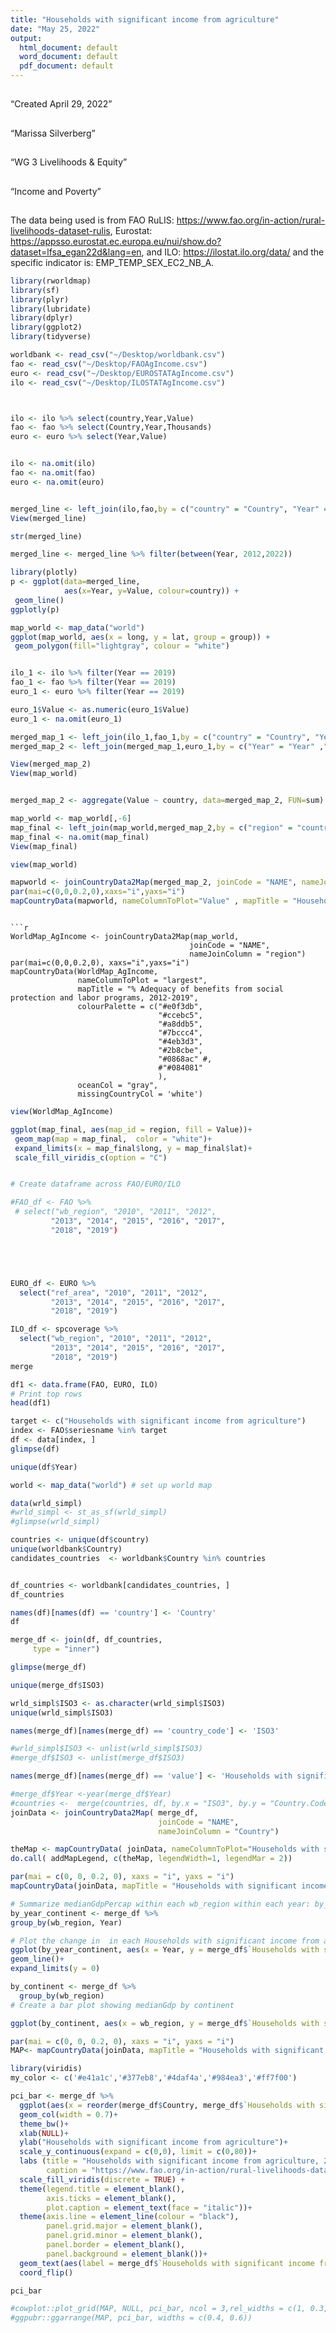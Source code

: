 ```yaml
---
title: "Households with significant income from agriculture"
date: "May 25, 2022"
output:
  html_document: default
  word_document: default
  pdf_document: default
---
```


## 

"Created April 29, 2022"

## 

"Marissa Silverberg"

## 

"WG 3 Livelihoods & Equity"

## 

"Income and Poverty"

## 

The data being used is from FAO 
RuLIS: <https://www.fao.org/in-action/rural-livelihoods-dataset-rulis>, Eurostat: <https://appsso.eurostat.ec.europa.eu/nui/show.do?dataset=lfsa_egan22d&lang=en>, and
ILO: <https://ilostat.ilo.org/data/> and the specific indicator is: EMP_TEMP_SEX_EC2_NB_A.


```r
library(rworldmap)
library(sf)
library(plyr)
library(lubridate)
library(dplyr)
library(ggplot2)
library(tidyverse)
```

```r
worldbank <- read_csv("~/Desktop/worldbank.csv")
fao <- read_csv("~/Desktop/FAOAgIncome.csv")
euro <- read_csv("~/Desktop/EUROSTATAgIncome.csv")
ilo <- read_csv("~/Desktop/ILOSTATAgIncome.csv")



ilo <- ilo %>% select(country,Year,Value)
fao <- fao %>% select(Country,Year,Thousands)
euro <- euro %>% select(Year,Value)


ilo <- na.omit(ilo)
fao <- na.omit(fao)
euro <- na.omit(euro)


merged_line <- left_join(ilo,fao,by = c("country" = "Country", "Year" = "Year" ,"Value" = "Thousands"))
View(merged_line)                         

str(merged_line)
```


```r
merged_line <- merged_line %>% filter(between(Year, 2012,2022))

library(plotly)
p <- ggplot(data=merged_line,
            aes(x=Year, y=Value, colour=country)) +
 geom_line()
ggplotly(p)
```


```r
map_world <- map_data("world")
ggplot(map_world, aes(x = long, y = lat, group = group)) +
 geom_polygon(fill="lightgray", colour = "white")


ilo_1 <- ilo %>% filter(Year == 2019)
fao_1 <- fao %>% filter(Year == 2019)
euro_1 <- euro %>% filter(Year == 2019)

euro_1$Value <- as.numeric(euro_1$Value)
euro_1 <- na.omit(euro_1)

merged_map_1 <- left_join(ilo_1,fao_1,by = c("country" = "Country", "Year" = "Year" ,"Value" = "Thousands"))
merged_map_2 <- left_join(merged_map_1,euro_1,by = c("Year" = "Year" ,"Value" = "Value"))

View(merged_map_2)
View(map_world)


merged_map_2 <- aggregate(Value ~ country, data=merged_map_2, FUN=sum)
```


```r
map_world <- map_world[,-6]
map_final <- left_join(map_world,merged_map_2,by = c("region" = "country"))
map_final <- na.omit(map_final)
View(map_final)

view(map_world)
```

```r
mapworld <- joinCountryData2Map(merged_map_2, joinCode = "NAME", nameJoinColumn = "country")
par(mai=c(0,0,0.2,0),xaxs="i",yaxs="i")
mapCountryData(mapworld, nameColumnToPlot="Value" , mapTitle = "Households with Significant Income from Agriculture (thousands), 2019", colourPalette = c("#e0f3db","#ccebc5","#a8ddb5","#7bccc4","#4eb3d3","#2b8cbe","#0868ac","#084081"), oceanCol = "gray", missingCountryCol = 'white')
```

```

```r
WorldMap_AgIncome <- joinCountryData2Map(map_world, 
                                        joinCode = "NAME", 
                                        nameJoinColumn = "region")
par(mai=c(0,0,0.2,0), xaxs="i",yaxs="i")
mapCountryData(WorldMap_AgIncome, 
               nameColumnToPlot = "largest", 
               mapTitle = "% Adequacy of benefits from social protection and labor programs, 2012-2019", 
               colourPalette = c("#e0f3db",
                                 "#ccebc5",
                                 "#a8ddb5",
                                 "#7bccc4",
                                 "#4eb3d3",
                                 "#2b8cbe",
                                 "#0868ac" #,
                                 #"#084081"
                                 ), 
               oceanCol = "gray", 
               missingCountryCol = 'white')
```


```r
view(WorldMap_AgIncome)

ggplot(map_final, aes(map_id = region, fill = Value))+
 geom_map(map = map_final,  color = "white")+
 expand_limits(x = map_final$long, y = map_final$lat)+
 scale_fill_viridis_c(option = "C")
```


```r

```

```r
# Create dataframe across FAO/EURO/ILO

#FAO_df <- FAO %>%
 # select("wb_region", "2010", "2011", "2012", 
         "2013", "2014", "2015", "2016", "2017",
         "2018", "2019")





EURO_df <- EURO %>%
  select("ref_area", "2010", "2011", "2012", 
         "2013", "2014", "2015", "2016", "2017",
         "2018", "2019")

ILO_df <- spcoverage %>%
  select("wb_region", "2010", "2011", "2012", 
         "2013", "2014", "2015", "2016", "2017",
         "2018", "2019")
merge 

df1 <- data.frame(FAO, EURO, ILO)
# Print top rows
head(df1)

target <- c("Households with significant income from agriculture")
index <- FAO$seriesname %in% target
df <- data[index, ]
glimpse(df)
```

```r
unique(df$Year)
```


```r
world <- map_data("world") # set up world map
```


```r

data(wrld_simpl)
#wrld_simpl <- st_as_sf(wrld_simpl)
#glimpse(wrld_simpl)
```





```r
countries <- unique(df$country)
unique(worldbank$Country)
candidates_countries  <- worldbank$Country %in% countries


df_countries <- worldbank[candidates_countries, ]
df_countries
```



```r
names(df)[names(df) == 'country'] <- 'Country'
df
```



```r

merge_df <- join(df, df_countries,
     type = "inner")
```


```r
glimpse(merge_df)
```

```r
unique(merge_df$ISO3)
```


```r
wrld_simpl$ISO3 <- as.character(wrld_simpl$ISO3)
unique(wrld_simpl$ISO3)
```

```r
names(merge_df)[names(merge_df) == 'country_code'] <- 'ISO3'
```

```r
#wrld_simpl$ISO3 <- unlist(wrld_simpl$ISO3)
#merge_df$ISO3 <- unlist(merge_df$ISO3)
```



```r
names(merge_df)[names(merge_df) == 'value'] <- 'Households with significant income from agriculture'
```


```r

#merge_df$Year <-year(merge_df$Year)
#countries <-  merge(countries, df, by.x = "ISO3", by.y = "Country.Code")
joinData <- joinCountryData2Map( merge_df,
                                 joinCode = "NAME",
                                 nameJoinColumn = "Country")
```


```r
theMap <- mapCountryData( joinData, nameColumnToPlot="Households with significant income from agriculture", addLegend=FALSE )
do.call( addMapLegend, c(theMap, legendWidth=1, legendMar = 2))
```



```r
par(mai = c(0, 0, 0.2, 0), xaxs = "i", yaxs = "i")
mapCountryData(joinData, mapTitle = "Households with significant income from agriculture", nameColumnToPlot = "Households with significant income from agriculture", catMethod = "categorical",colourPalette = "diverging", numCats = 5)
```



```r

# Summarize medianGdpPercap within each wb_region within each year: by_year_continent
by_year_continent <- merge_df %>%
group_by(wb_region, Year)

# Plot the change in  in each Households with significant income from agriculture region over time
ggplot(by_year_continent, aes(x = Year, y = merge_df$`Households with significant income from agriculture`, color = wb_region)) +
geom_line()+
expand_limits(y = 0)
```


```r
by_continent <- merge_df %>%
  group_by(wb_region)
# Create a bar plot showing medianGdp by continent

ggplot(by_continent, aes(x = wb_region, y = merge_df$`Households with significant income from agriculture`)) + geom_col()
```
```r
par(mai = c(0, 0, 0.2, 0), xaxs = "i", yaxs = "i")
MAP<- mapCountryData(joinData, mapTitle = "Households with significant income from agriculture", nameColumnToPlot = "Households with significant income from agriculture", catMethod = "categorical",colourPalette = "diverging", numCats = 5)
```



```r
library(viridis)
my_color <- c('#e41a1c','#377eb8','#4daf4a','#984ea3','#ff7f00') 

pci_bar <- merge_df %>% 
  ggplot(aes(x = reorder(merge_df$Country, merge_df$`Households with significant income from agriculture`), y = merge_df$`Households with significant income from agriculture`, fill= merge_df$wb_region )) +
  geom_col(width = 0.7)+
  theme_bw()+
  xlab(NULL)+
  ylab("Households with significant income from agriculture")+
  scale_y_continuous(expand = c(0,0), limit = c(0,80))+ 
  labs (title = "Households with significant income from agriculture, 2020",
        caption = "https://www.fao.org/in-action/rural-livelihoods-dataset-rulis/data-application/data/by-indicator/en") +
  scale_fill_viridis(discrete = TRUE) +
  theme(legend.title = element_blank(),
        axis.ticks = element_blank(),
        plot.caption = element_text(face = "italic"))+
  theme(axis.line = element_line(colour = "black"),
        panel.grid.major = element_blank(),
        panel.grid.minor = element_blank(),
        panel.border = element_blank(),
        panel.background = element_blank())+ 
  geom_text(aes(label = merge_df$`Households with significant income from agriculture`), size= 2.5, hjust = -0.2)+
  coord_flip()

pci_bar
```


```r
#cowplot::plot_grid(MAP, NULL, pci_bar, ncol = 3,rel_widths = c(1, 0.3, 1.5))
#ggpubr::ggarrange(MAP, pci_bar, widths = c(0.4, 0.6)) 

```



